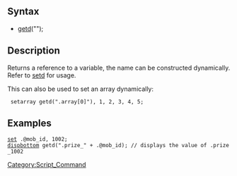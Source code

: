 [[Category:Script_Command]]
==Syntax==
* [[getd]]("<variable name>");
==Description==
Returns a reference to a variable, the name can be constructed dynamically.
Refer to [[setd]] for usage.

This can also be used to set an array dynamically:
  setarray getd(".array[0]"), 1, 2, 3, 4, 5;
==Examples==
 [[set]] .@mob_id, 1002;
 [[dispbottom]] getd(".prize_" + .@mob_id); // displays the value of .prize_1002